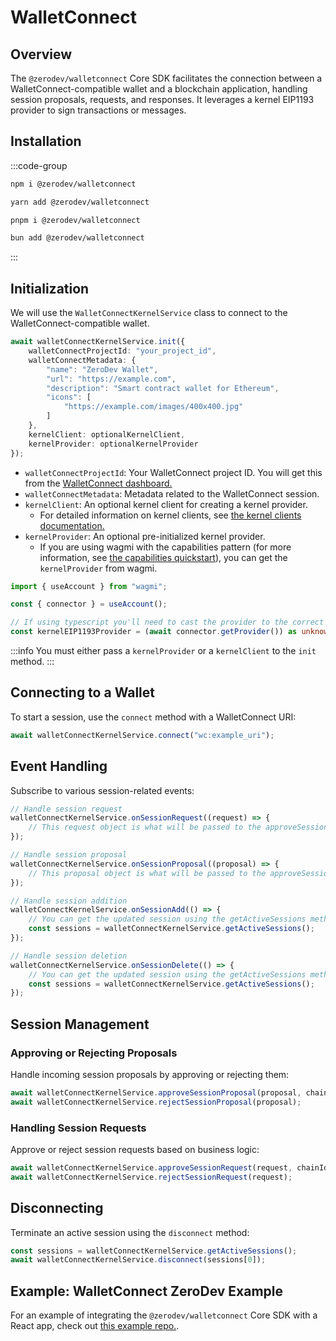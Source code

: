 # WalletConnect

## Overview

The `@zerodev/walletconnect` Core SDK facilitates the connection between a WalletConnect-compatible wallet and a blockchain application, handling session proposals, requests, and responses. It leverages a kernel EIP1193 provider to sign transactions or messages.

## Installation

:::code-group

```bash [npm]
npm i @zerodev/walletconnect
```

```bash [yarn]
yarn add @zerodev/walletconnect
```

```bash [pnpm]
pnpm i @zerodev/walletconnect
```

```bash [bun]
bun add @zerodev/walletconnect
```

:::


## Initialization

We will use the `WalletConnectKernelService` class to connect to the WalletConnect-compatible wallet.

```typescript
await walletConnectKernelService.init({
    walletConnectProjectId: "your_project_id",
    walletConnectMetadata: {
        "name": "ZeroDev Wallet",
        "url": "https://example.com",
        "description": "Smart contract wallet for Ethereum",
        "icons": [
            "https://example.com/images/400x400.jpg"
        ]
    },
    kernelClient: optionalKernelClient,
    kernelProvider: optionalKernelProvider
});
```

- `walletConnectProjectId`: Your WalletConnect project ID. You will get this from the [WalletConnect dashboard.](https://cloud.walletconnect.com/sign-in)
- `walletConnectMetadata`: Metadata related to the WalletConnect session.
- `kernelClient`: An optional kernel client for creating a kernel provider.
    - For detailed information on kernel clients, see [the kernel clients documentation.](/sdk/core-api/create-account#create-an-account-client)
- `kernelProvider`: An optional pre-initialized kernel provider.
    - If you are using wagmi with the capabilities pattern (for more information, see [the capabilities quickstart](/smart-wallet/quickstart-capabilities)), you can get the `kernelProvider` from wagmi.

```typescript
import { useAccount } from "wagmi";

const { connector } = useAccount();

// If using typescript you'll need to cast the provider to the correct type
const kernelEIP1193Provider = (await connector.getProvider()) as unknown as KernelEIP1193Provider<EntryPoint>;
```

:::info
You must either pass a `kernelProvider` or a `kernelClient` to the `init` method.
:::

## Connecting to a Wallet

To start a session, use the `connect` method with a WalletConnect URI:

```typescript
await walletConnectKernelService.connect("wc:example_uri");
```

## Event Handling

Subscribe to various session-related events:

```typescript
// Handle session request
walletConnectKernelService.onSessionRequest((request) => {
    // This request object is what will be passed to the approveSessionRequest method or rejectSessionRequest method
});

// Handle session proposal
walletConnectKernelService.onSessionProposal((proposal) => {
    // This proposal object is what will be passed to the approveSessionProposal method or rejectSessionProposal method
});

// Handle session addition
walletConnectKernelService.onSessionAdd(() => {
    // You can get the updated session using the getActiveSessions method
    const sessions = walletConnectKernelService.getActiveSessions();
});

// Handle session deletion
walletConnectKernelService.onSessionDelete(() => {
    // You can get the updated session using the getActiveSessions method
    const sessions = walletConnectKernelService.getActiveSessions();
});
```

## Session Management

### Approving or Rejecting Proposals

Handle incoming session proposals by approving or rejecting them:

```typescript
await walletConnectKernelService.approveSessionProposal(proposal, chainId, address);
await walletConnectKernelService.rejectSessionProposal(proposal);
```

### Handling Session Requests

Approve or reject session requests based on business logic:

```typescript
await walletConnectKernelService.approveSessionRequest(request, chainId);
await walletConnectKernelService.rejectSessionRequest(request);
```

## Disconnecting

Terminate an active session using the `disconnect` method:

```typescript
const sessions = walletConnectKernelService.getActiveSessions();
await walletConnectKernelService.disconnect(sessions[0]);
```

## Example: WalletConnect ZeroDev Example

For an example of integrating the `@zerodev/walletconnect` Core SDK with a React app, check out [this example repo.](https://github.com/zerodevapp/walletconnect-example).